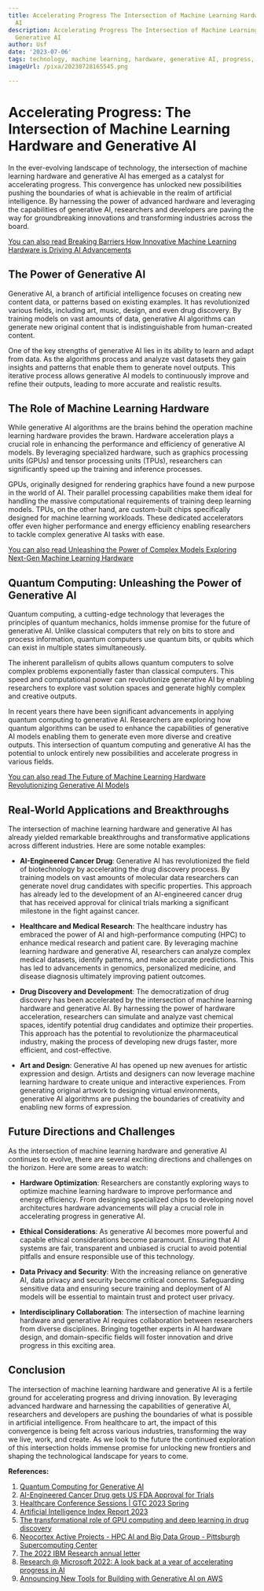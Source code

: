 ```yaml
---
title: Accelerating Progress The Intersection of Machine Learning Hardware and Generative
  AI
description: Accelerating Progress The Intersection of Machine Learning Hardware and
  Generative AI
author: Usf
date: '2023-07-06'
tags: technology, machine learning, hardware, generative AI, progress, intersection
imageUrl: /pixa/20230728165545.png

---
```

# Accelerating Progress: The Intersection of Machine  Learning Hardware and Generative AI

In the ever-evolving  landscape of technology, the intersection of  machine learning hardware and generative  AI has emerged as a catalyst for accelerating progress. This convergence has unlocked new possibilities pushing the boundaries of what  is achievable in the realm of  artificial intelligence. By harnessing the power of advanced hardware and leveraging the capabilities of generative AI, researchers and developers are paving the way for groundbreaking innovations and transforming industries across the board.

[You can also read Breaking Barriers How Innovative Machine Learning Hardware is Driving AI Advancements](Breaking%20Barriers%20How%20Innovative%20Machine%20Learning%20Hardware%20is%20Driving%20AI%20Advancements)


##  The Power of Generative AI

Generative AI,  a branch of artificial intelligence focuses  on creating new content data, or patterns  based  on existing examples. It has  revolutionized various fields, including  art, music, design, and even drug discovery. By training  models on vast amounts of data, generative AI algorithms can generate new  original content that is indistinguishable from human-created content.

One of  the key strengths of generative AI lies in its ability to learn and adapt from data. As the algorithms process and analyze vast datasets they gain insights and patterns that enable them to generate novel outputs. This iterative process allows  generative AI models to continuously improve and refine their outputs,  leading to more accurate and realistic results.

## The Role of Machine Learning  Hardware

While generative AI algorithms are the brains behind the operation machine learning hardware provides the brawn. Hardware acceleration plays a crucial role  in enhancing the performance and efficiency of generative AI models. By leveraging specialized hardware, such as  graphics processing units (GPUs) and tensor processing units (TPUs), researchers can significantly speed  up the training and inference processes.

GPUs, originally designed for rendering graphics have found  a new purpose in the  world of AI. Their parallel processing capabilities make  them ideal  for handling  the massive computational requirements of training deep learning models. TPUs, on the other hand, are custom-built chips specifically designed for  machine learning workloads. These dedicated accelerators offer even higher performance and energy efficiency enabling researchers to tackle complex  generative AI tasks with ease.

[You can also read Unleashing the Power of Complex Models Exploring Next-Gen Machine Learning Hardware](Unleashing%20the%20Power%20of%20Complex%20Models%20Exploring%20Next-Gen%20Machine%20Learning%20Hardware)


## Quantum Computing: Unleashing the Power of Generative AI

Quantum computing, a cutting-edge  technology that leverages the principles of quantum mechanics,  holds immense promise for  the future of generative AI. Unlike  classical computers that rely on  bits to store  and process information, quantum  computers use quantum bits, or qubits which can  exist in multiple states simultaneously.

The inherent parallelism of qubits allows quantum computers to solve complex problems exponentially faster than classical  computers. This  speed and computational power  can revolutionize  generative AI  by enabling  researchers to explore vast  solution  spaces and generate highly  complex and creative outputs.

In recent years there  have been significant advancements in applying  quantum computing to generative AI. Researchers are exploring how quantum algorithms can be used to enhance the capabilities of generative AI models enabling them to generate even more diverse and creative outputs. This intersection of quantum computing and generative AI has the potential to unlock entirely new possibilities and accelerate progress in various fields.

[You can also read The Future of Machine Learning Hardware Revolutionizing Generative AI Models](The%20Future%20of%20Machine%20Learning%20Hardware%20Revolutionizing%20Generative%20AI%20Models)


## Real-World Applications and Breakthroughs

The intersection of  machine learning hardware and generative  AI has already yielded  remarkable breakthroughs and transformative applications across different industries. Here are some  notable examples:

- **AI-Engineered Cancer Drug**: Generative AI has revolutionized the field of biotechnology  by accelerating the drug discovery process. By training models on vast  amounts of molecular data researchers can generate novel drug  candidates with specific properties. This  approach has already led to the development  of an AI-engineered cancer drug that  has received  approval for clinical  trials marking a significant milestone in the fight against  cancer.

- **Healthcare and Medical Research**: The healthcare industry has embraced the  power of AI and high-performance computing (HPC) to  enhance medical research and patient care. By leveraging machine learning hardware and generative AI, researchers can analyze complex medical datasets, identify patterns, and  make accurate  predictions. This has led to advancements in genomics, personalized medicine, and disease diagnosis ultimately improving  patient  outcomes.

- **Drug Discovery and Development**: The democratization of drug discovery has been accelerated by the intersection of machine learning hardware and generative AI. By harnessing the power of hardware acceleration, researchers can simulate and analyze vast chemical  spaces, identify potential drug candidates and optimize their properties. This approach has the potential to revolutionize the pharmaceutical industry,  making  the process of developing new drugs faster, more efficient, and cost-effective.

- **Art and Design**:  Generative AI has opened up new avenues for artistic expression and design. Artists and  designers can now leverage machine  learning hardware to create unique and interactive experiences. From  generating original artwork to designing virtual environments, generative AI algorithms are  pushing  the boundaries of creativity and enabling new forms  of expression.

## Future Directions and Challenges

As the intersection of  machine learning hardware and generative AI continues to  evolve, there are several exciting directions and challenges on the horizon. Here are some areas to watch:

- **Hardware Optimization**: Researchers are constantly exploring ways to optimize machine learning hardware to improve performance and energy  efficiency. From  designing specialized chips to developing novel  architectures hardware advancements will  play a crucial role in accelerating  progress in generative AI.

-  **Ethical Considerations**: As generative AI  becomes more powerful and capable ethical considerations become paramount.  Ensuring that AI systems are fair, transparent and unbiased is crucial  to avoid potential pitfalls and ensure responsible use of  this technology.

-  **Data Privacy and Security**: With the  increasing reliance on generative AI, data  privacy and security become  critical concerns. Safeguarding sensitive data and ensuring secure training and deployment of AI models will be  essential to maintain trust and protect  user privacy.

- **Interdisciplinary Collaboration**: The intersection of machine learning hardware and generative AI requires collaboration  between researchers from diverse disciplines.  Bringing together experts in  AI hardware design, and domain-specific fields will foster innovation and drive progress  in this exciting area.

## Conclusion

The intersection of machine learning hardware and generative AI  is a fertile ground for accelerating progress  and driving innovation.  By leveraging advanced hardware  and harnessing the capabilities of generative AI,  researchers and developers are pushing the boundaries of what is possible in artificial intelligence. From healthcare to art, the impact  of this convergence is  being felt across various industries, transforming the way we live, work, and create. As we look to the future  the continued exploration  of this intersection  holds immense promise for unlocking new frontiers and shaping the technological landscape  for years to come.

**References:**

1. [Quantum Computing for Generative AI](https://www.linkedin.com/pulse/quantum-computing-generative-ai-jacques-ludik)
2. [AI-Engineered Cancer Drug gets US FDA Approval for Trials](https://www.marketsandmarkets.com/industry-news/AI-Engineered-Cancer-Drug-Gets-US-FDA-Approval-For-Trials)
3. [Healthcare Conference Sessions | GTC 2023 Spring](https://www.nvidia.com/gtc/sessions/healthcare/)
4. [Artificial  Intelligence  Index Report 2023](https://aiindex.stanford.edu/wp-content/uploads/2023/04/HAI_AI-Index-Report_2023.pdf)
5. [The  transformational role of GPU computing and deep learning in drug discovery](https://www.nature.com/articles/s42256-022-00463-x)
6. [Neocortex Active Projects  - HPC AI and Big Data Group - Pittsburgh Supercomputing Center](https://www.cmu.edu/psc/aibd/neocortex/2022-03-neocortex-active-projects.html)
7. [The 2022 IBM Research annual letter](https://research.ibm.com/blog/research-annual-letter-2022)
8. [Research @ Microsoft 2022: A look  back at a year of accelerating progress  in AI](https://www.microsoft.com/en-us/research/blog/2022-a-look-back-at-a-year-of-accelerating-progress-in-ai/)
9. [Announcing New Tools for Building with Generative AI on AWS](https://aws.amazon.com/blogs/machine-learning/announcing-new-tools-for-building-with-generative-ai-on-aws/)